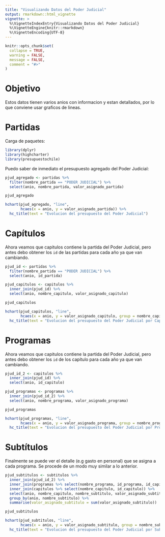 ```yaml
---
title: "Visualizando Datos del Poder Judicial"
output: rmarkdown::html_vignette
vignette: >
  %\VignetteIndexEntry{Visualizando Datos del Poder Judicial}
  %\VignetteEngine{knitr::rmarkdown}
  %\VignetteEncoding{UTF-8}
---
```


```r
knitr::opts_chunk$set(
  collapse = TRUE,
  warning = FALSE,
  message = FALSE,
  comment = "#>"
)
```

# Objetivo

Estos datos tienen varios anios con informacion y estan detallados, por lo que
conviene usar graficos de lineas.

# Partidas

Carga de paquetes:
```r
library(dplyr)
library(highcharter)
library(presupuestochile)
```

Puedo saber de inmediato el presupuesto agregado del Poder Judicial:
```r
pjud_agregado <- partidas %>% 
  filter(nombre_partida == "PODER JUDICIAL") %>% 
  select(anio, nombre_partida, valor_asignado_partida)

pjud_agregado

hchart(pjud_agregado, "line",
       hcaes(x = anio, y = valor_asignado_partida)) %>% 
  hc_title(text = "Evolucion del presupuesto del Poder Judicial") 
```

# Capítulos

Ahora veamos que capitulos contiene la partida del Poder Judicial, pero antes
debo obtener los `id` de las partidas para cada año ya que van cambiando.
```r
pjud_id <- partidas %>% 
  filter(nombre_partida == "PODER JUDICIAL") %>% 
  select(anio, id_partida)

pjud_capitulos <- capitulos %>% 
  inner_join(pjud_id) %>% 
  select(anio, nombre_capitulo, valor_asignado_capitulo)

pjud_capitulos

hchart(pjud_capitulos, "line",
       hcaes(x = anio, y = valor_asignado_capitulo, group = nombre_capitulo)) %>% 
  hc_title(text = "Evolucion del presupuesto del Poder Judicial por Capitulo") 
```

# Programas

Ahora veamos que capitulos contiene la partida del Poder Judicial, pero antes
debo obtener los `id` de los capítulo para cada año ya que van cambiando.
```r
pjud_id_2 <- capitulos %>% 
  inner_join(pjud_id) %>% 
  select(anio, id_capitulo)

pjud_programas <- programas %>% 
  inner_join(pjud_id_2) %>% 
  select(anio, nombre_programa, valor_asignado_programa)

pjud_programas

hchart(pjud_programas, "line",
       hcaes(x = anio, y = valor_asignado_programa, group = nombre_programa)) %>% 
  hc_title(text = "Evolucion del presupuesto del Poder Judicial por Programa") 
```

# Subtítulos

Finalmente se puede ver el detalle (e.g gasto en personal) que se asigna a cada programa. Se procede de un modo muy similar a lo anterior.
```r
pjud_subtitulos <- subtitulos %>%
  inner_join(pjud_id_2) %>%
  inner_join(programas %>% select(nombre_programa, id_programa, id_capitulo)) %>% 
  inner_join(capitulos %>% select(nombre_capitulo, id_capitulo)) %>% 
  select(anio, nombre_capitulo, nombre_subtitulo, valor_asignado_subtitulo) %>% 
  group_by(anio, nombre_subtitulo) %>% 
  summarise(valor_asignado_subtitulo = sum(valor_asignado_subtitulo))

pjud_subtitulos

hchart(pjud_subtitulos, "line",
       hcaes(x = anio, y = valor_asignado_subtitulo, group = nombre_subtitulo)) %>%
  hc_title(text = "Evolucion del presupuesto del Poder Judicial por Subtítulo")
```
